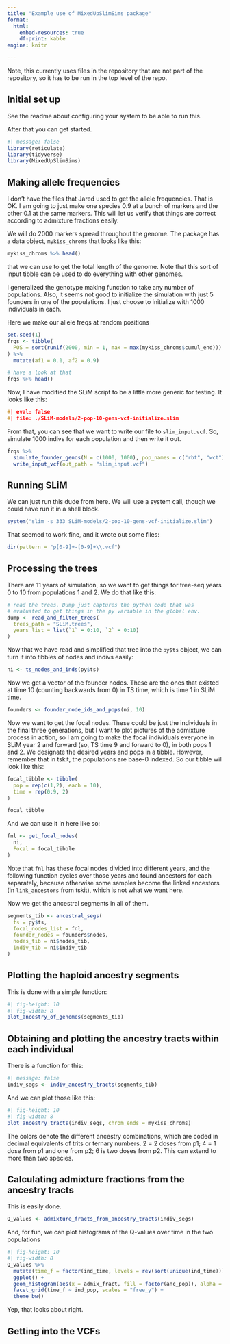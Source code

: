 ```yaml
---
title: "Example use of MixedUpSlimSims package"
format: 
  html:
    embed-resources: true
    df-print: kable
engine: knitr

---
```


Note, this currently uses files in the repository that are not part of the repository,
so it has to be run in the top level of the repo.


## Initial set up

See the readme about configuring your system to be able to run this.

After that you can get started.

```r
#| message: false
library(reticulate)
library(tidyverse)
library(MixedUpSlimSims)

```

## Making allele frequencies

I don't have the files that Jared used to get the allele frequencies.  That is OK.
I am going to just make one species 0.9 at a bunch of markers and the other 0.1 at the
same markers.  This will let us verify that things are correct according to admixture
fractions easily.

We will do 2000 markers spread throughout the genome. The package has a data object,
`mykiss_chroms` that looks like this:
```r
mykiss_chroms %>% head()
```
that we can use to get the total length of the genome.  Note that this sort of
input tibble can be used to do everything with other genomes.

I generalized the genotype making function to take any number of populations. Also,
it seems not good to initialize the simulation with just 5 founders in one of the populations.
I just choose to initialize with 1000 individuals in each.

Here we make our allele freqs at random positions
```r
set.seed(1)
frqs <- tibble(
  POS = sort(runif(2000, min = 1, max = max(mykiss_chroms$cumul_end)))
) %>%
  mutate(af1 = 0.1, af2 = 0.9)

# have a look at that
frqs %>% head()
```

Now, I have modified the SLiM script to be a little more generic for testing. It looks
like this:
```cpp
#| eval: false
#| file: ./SLiM-models/2-pop-10-gens-vcf-initialize.slim
```

From that, you can see that we want to write our file to `slim_input.vcf`.  So,
simulate 1000 indivs for each population and then write it out.
```r
frqs %>%
  simulate_founder_genos(N = c(1000, 1000), pop_names = c("rbt", "wct")) %>%
  write_input_vcf(out_path = "slim_input.vcf") 
```


## Running SLiM

We can just run this dude from here.  We will use a system call, though we could
have run it in a shell block.
```r
system("slim -s 333 SLiM-models/2-pop-10-gens-vcf-initialize.slim")
```

That seemed to work fine, and it wrote out some files:
```r
dir(pattern = "p[0-9]+-[0-9]+\\.vcf")
```

## Processing the trees

There are 11 years of simulation, so we want to get things for tree-seq years
0 to 10 from populations 1 and 2. We do that like this:
```r
# read the trees. Dump just captures the python code that was
# evaluated to get things in the py variable in the global env.
dump <- read_and_filter_trees(
  trees_path = "SLiM.trees",
  years_list = list(`1` = 0:10, `2` = 0:10)
)

```


Now that we have read and simplified that tree into the `py$ts` object,
we can turn it into tibbles of nodes and indivs easily:
```r
ni <- ts_nodes_and_inds(py$ts)
```

Now we get a vector of the founder nodes.  These are the ones
that existed at time 10 (counting backwards from 0) in TS time,
which is time 1 in SLiM time.
```r
founders <- founder_node_ids_and_pops(ni, 10)
```

Now we want to get the focal nodes.  These could be just the individuals
in the final three generations, but I want to plot pictures of the admixture
process in action, so I am going to make the focal individuals everyone
in SLiM year 2 and forward (so, TS time 9 and forward to 0), in both pops 1 and 2.
We designate the desired years and pops in a tibble.  However, remember that in
tskit, the populations are base-0 indexed.  So our tibble will look like this:
```r
focal_tibble <- tibble(
  pop = rep(c(1,2), each = 10),
  time = rep(0:9, 2)
)

focal_tibble
```

And we can use it in here like so:
```r
fnl <- get_focal_nodes(
  ni, 
  Focal = focal_tibble
)
```

Note that `fnl` has these focal nodes divided into different years, and the following
function cycles over those years and found ancestors for each separately, because
otherwise some samples become the linked ancestors (in `link_ancestors` from tskit),
which is not what we want here.

Now we get the ancestral segments in all of them.
```r
segments_tib <- ancestral_segs(
  ts = py$ts,
  focal_nodes_list = fnl,
  founder_nodes = founders$nodes,
  nodes_tib = ni$nodes_tib,
  indiv_tib = ni$indiv_tib
)
```


## Plotting the haploid ancestry segments

This is done with a simple function:
```r
#| fig-height: 10
#| fig-width: 8
plot_ancestry_of_genomes(segments_tib)
```


## Obtaining and plotting the ancestry tracts within each individual

There is a function for this:
```r
#| message: false
indiv_segs <- indiv_ancestry_tracts(segments_tib)
```

And we can plot those like this:
```r
#| fig-height: 10
#| fig-width: 8
plot_ancestry_tracts(indiv_segs, chrom_ends = mykiss_chroms)
```

The colors denote the different ancestry combinations, which are coded in decimal
equivalents of trits or ternary numbers.  2 = 2 doses from p1; 4 = 1 dose from p1
and one from p2; 6 is two doses from p2.  This can extend to more than two
species.



## Calculating admixture fractions from the ancestry tracts

This is easily done.
```r
Q_values <- admixture_fracts_from_ancestry_tracts(indiv_segs)
```

And, for fun, we can plot histograms of the Q-values over time in the two populations
```r
#| fig-height: 10
#| fig-width: 8
Q_values %>%
  mutate(time_f = factor(ind_time, levels = rev(sort(unique(ind_time))))) %>%
  ggplot() +
  geom_histogram(aes(x = admix_fract, fill = factor(anc_pop)), alpha = 0.8, bins = 50) +
  facet_grid(time_f ~ ind_pop, scales = "free_y") +
  theme_bw()
```

Yep, that looks about right.

## Getting into the VCFs

